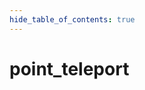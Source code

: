 ```yaml
---
hide_table_of_contents: true
---
```


<!---
!!!!!!
THIS PAGE IS AUTOGENERATED FROM GAME FGD DEFINITIONS!
DO NOT EDIT MANUALLY!
!!!!!!

In order to make edits, you can make an annotation file in /fgd_dump_overrides
-->


# point_teleport



<Tabs queryString="game">
    
<TabItem value="cs2" label="Counter-Strike 2">
    <CS2Page />
</TabItem>

<TabItem value="steamvr" label="SteamVR Home">
    <STEAMVRPage />
</TabItem>

<TabItem value="dota2" label="Dota 2">
    <DOTA2Page />
</TabItem>

<TabItem value="hla" label="Half-Life: Alyx">
    <HLAPage />
</TabItem>

</Tabs>
